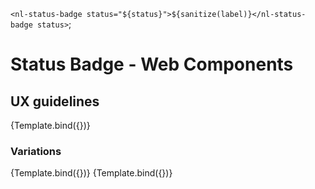 
  `<nl-status-badge status="${status}">${sanitize(label)}</nl-status-badge status>`;

<Meta
  title="Web Components/Status Badge"
  argTypes={argTypes}
  parameters={getParameters(Template)}
  decorators={decorators}
/>

# Status Badge - Web Components

## UX guidelines

<Canvas>
  <Story name="Success" args={{ status: "success", label: "Online" }}>
    {Template.bind({})}
  </Story>
</Canvas>

<ArgsTable story="Success" />

### Variations

<Canvas>
  <Story id="web-components-status-badge--success"></Story>
  <Story name="Warning" args={{ status: "warning", label: "Connecting..." }}>
    {Template.bind({})}
  </Story>
  <Story name="Error" args={{ status: "error", label: "Offline" }}>
    {Template.bind({})}
  </Story>
</Canvas>
